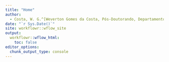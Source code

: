 ```yaml
---
title: "Home"
author: 
  - Costa, W. G.^[Weverton Gomes da Costa, Pós-Doutorando, Departamento de Estatística - Universidade Federal de Viçosa, wevertonufv@gmail.com]
date: "`r Sys.Date()`"
site: workflowr::wflow_site
output:
  workflowr::wflow_html:
    toc: false
editor_options:
  chunk_output_type: console
---
```


